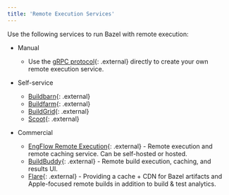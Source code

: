 ```yaml
---
title: 'Remote Execution Services'
---
```


Use the following services to run Bazel with remote execution:

*   Manual

    * Use the [gRPC protocol](https://github.com/bazelbuild/remote-apis){: .external}
      directly to create your own remote execution service.

*   Self-service

    * [Buildbarn](https://github.com/buildbarn){: .external}
    * [Buildfarm](https://github.com/bazelbuild/bazel-buildfarm){: .external}
    * [BuildGrid](https://gitlab.com/BuildGrid/buildgrid){: .external}
    * [Scoot](https://github.com/twitter/scoot){: .external}

*   Commercial

    * [EngFlow Remote Execution](https://www.engflow.com){: .external} - Remote execution
      and remote caching service. Can be self-hosted or hosted.
    * [BuildBuddy](https://www.buildbuddy.io){: .external} - Remote build execution,
      caching, and results UI.
    * [Flare](https://www.flare.build){: .external} - Providing a cache + CDN for Bazel
      artifacts and Apple-focused remote builds in addition to build & test
      analytics.
